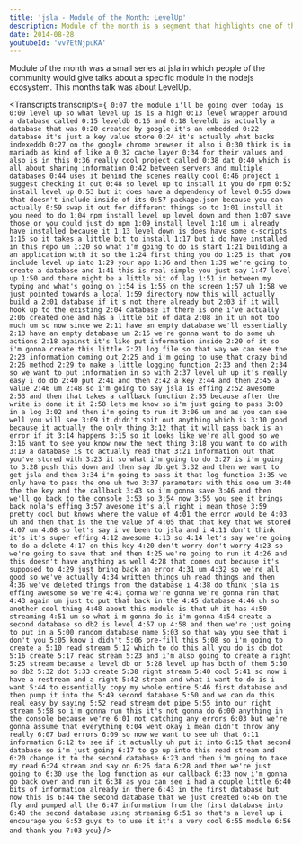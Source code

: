 ```yaml
---
title: 'jsla - Module of the Month: LevelUp'
description: Module of the month is a segment that highlights one of the many npm modules that make Node.js so great. This month's module was LevelUp
date: 2014-08-28
youtubeId: 'vv7EtNjpuKA'
---
```



Module of the month was a small series at jsla in which people of the community would give talks about a specific module in the nodejs ecosystem. This months talk was about LevelUp.

<Transcripts
  transcripts={`
0:07
the module i'll be going over today is
0:09
level up so what level up is is a high
0:13
level wrapper around a database called
0:15
leveldb
0:16
and
0:18
leveldb is actually a database that was
0:20
created by google it's an embedded
0:22
database it's just a key value store
0:24
it's actually what backs indexeddb
0:27
on the google chrome browser it also i
0:30
think is in mariadb as kind of like a
0:32
cache layer
0:34
for their values and also is in this
0:36
really cool project called
0:38
dat
0:40
which is all about sharing information
0:42
between servers and multiple databases
0:44
uses it behind the scenes really cool
0:46
project i suggest checking it out
0:48
so level up to install it you do npm
0:52
install level up
0:53
but it does have a dependency of level
0:55
down that doesn't include inside of its
0:57
package.json because you can actually
0:59
swap it out for different things so to
1:01
install it you need to do
1:04
npm install level up level down and then
1:07
save those or you could just do npm
1:09
install level
1:10
um i already have installed because it
1:13
level down is does have some c-scripts
1:15
so it takes a little bit to install
1:17
but i do have installed in this repo um
1:20
so what i'm going to do is start
1:21
building a an application with it so the
1:24
first thing you do
1:25
is that you include level up into
1:29
your app
1:36
and then
1:39
we're going to create a database and
1:41
this is real simple you just say
1:47
level up
1:50
and there might be a little bit of lag
1:51
in between my typing and what's going on
1:54
is
1:55
on the screen
1:57
uh
1:58
we just pointed towards a local
1:59
directory now this will actually build a
2:01
database if it's not there already but
2:03
if it will hook up to the existing
2:04
database if there is one i've actually
2:06
created one and has a little bit of data
2:08
in it uh not too much um so now since we
2:11
have an empty database we'll essentially
2:13
have an empty database um
2:15
we're gonna want to do some uh actions
2:18
against it's like put information inside
2:20
of it so i'm gonna create this little
2:21
log file so that way we can see the
2:23
information coming out
2:25
and i'm going to use that crazy bind
2:26
method
2:29
to make a little logging function
2:33
and then
2:34
so we want to put information in so with
2:37
level uh up it's really easy i do db
2:40
put
2:41
and then
2:42
a key
2:44
and then
2:45
a value
2:46
um
2:48
so i'm going to say jsla is effing
2:52
awesome
2:53
and then that takes a callback function
2:55
because after the write is done it it
2:58
lets me know so i'm just going to pass
3:00
in a log
3:02
and then i'm going to run it
3:06
um and as you can see well you will see
3:09
it didn't spit out anything which is
3:10
good because it actually the only thing
3:12
that it will pass back is an error if it
3:14
happens
3:15
so it looks like we're all good so we
3:16
want to see you know now the next thing
3:18
you want to do with
3:19
a database is to actually read that
3:21
information out that you've stored with
3:23
it so what i'm going to do
3:27
is i'm going to
3:28
push this down and then say db.get
3:32
and then we want to get jsla and then
3:34
i'm going to pass it that log function
3:35
we only have to pass the one uh two
3:37
parameters with this one um
3:40
the the key and the callback
3:43
so i'm gonna save
3:46
and then we'll go back to the console
3:53
so
3:54
now
3:55
you see it brings back nola's effing
3:57
awesome it's all right i mean those
3:59
pretty cool but knows where the value of
4:01
the error would be
4:03
uh and then that is the the value of
4:05
that that key that we stored
4:07
um
4:08
so let's say i've been to jsla and i
4:11
don't think it's it's super effing
4:12
awesome
4:13
so
4:14
let's say we're going to do a delete
4:17
on this key
4:20
don't worry don't worry
4:23
so we're going to save that and then
4:25
we're going to run it
4:26
and this doesn't have anything as well
4:28
that comes out because it's supposed to
4:29
just bring back an error
4:31
um
4:32
so we're all good so we've actually
4:34
written things uh read things and then
4:36
we've deleted things from the database i
4:38
do think jsla is effing awesome so we're
4:41
gonna we're gonna we're gonna run that
4:43
again um just to put that back in the
4:45
database
4:46
uh so another cool thing
4:48
about this module is that uh it has
4:50
streaming
4:51
um so what i'm gonna do is i'm gonna
4:54
create a second database so db2 is level
4:57
up
4:58
and then we're just going to put in a
5:00
random database name
5:03
so that way you see that i don't you
5:05
know i didn't
5:06
pre-fill this
5:08
so i'm going to create a
5:10
read stream
5:12
which to do this all you do is db dot
5:16
create
5:17
read stream
5:23
and i'm also going to create a right
5:25
stream because a level db or
5:28
level up has both of them
5:30
so db2
5:32
dot
5:33
create
5:38
right stream
5:40
cool
5:41
so now i have a restream and a right
5:42
stream and what i want to do is i want
5:44
to essentially copy my whole entire
5:46
first database and then pump it into the
5:49
second database
5:50
and we can do this real easy by saying
5:52
read stream dot pipe
5:55
into our right stream
5:58
so i'm gonna run this it's not gonna do
6:00
anything in the console because we're
6:01
not catching any errors
6:03
but we're gonna assume that everything
6:04
went okay i mean didn't throw any really
6:07
bad errors
6:09
so now we want to see uh that
6:11
information
6:12
to see if it actually uh put it into
6:15
that second database so i'm just going
6:17
to go up into this read stream and
6:20
change it to the second database
6:23
and then i'm going to take my read
6:24
stream and say on
6:26
data
6:28
and then we're just going to
6:30
use the log function as our callback
6:33
now i'm gonna go back over and run it
6:38
as you can see i had a couple little
6:40
bits of information already in there
6:43
in the first database but now this is
6:44
the second database that we just created
6:46
on the fly and pumped all the
6:47
information from the first database into
6:48
the second database using streaming
6:51
so that's a level up i encourage you
6:53
guys to to use it it's a very cool
6:55
module
6:56
and thank you
7:03
you`}
/>
